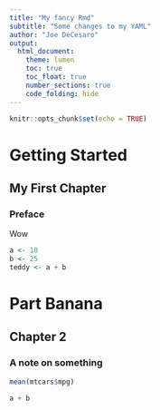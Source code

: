 ```yaml
---
title: "My fancy Rmd"
subtitle: "Some changes to my YAML"
author: "Joe DeCesaro"
output: 
  html_document:
    theme: lumen
    toc: true
    toc_float: true
    number_sections: true
    code_folding: hide 
---
```


```r
knitr::opts_chunk$set(echo = TRUE)
```

# Getting Started

## My First Chapter

### Preface

Wow

```r
a <- 10
b <- 25
teddy <- a + b
```

# Part Banana

## Chapter 2

### A note on something

```r
mean(mtcars$mpg)

a + b


```

